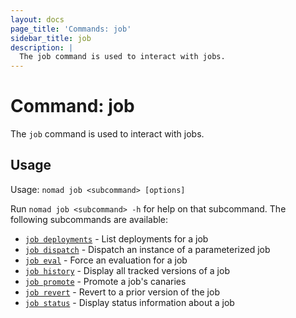 ```yaml
---
layout: docs
page_title: 'Commands: job'
sidebar_title: job
description: |
  The job command is used to interact with jobs.
---
```


# Command: job

The `job` command is used to interact with jobs.

## Usage

Usage: `nomad job <subcommand> [options]`

Run `nomad job <subcommand> -h` for help on that subcommand. The following
subcommands are available:

- [`job deployments`][deployments] - List deployments for a job
- [`job dispatch`][dispatch] - Dispatch an instance of a parameterized job
- [`job eval`][eval] - Force an evaluation for a job
- [`job history`][history] - Display all tracked versions of a job
- [`job promote`][promote] - Promote a job's canaries
- [`job revert`][revert] - Revert to a prior version of the job
- [`job status`][status] - Display status information about a job

[deployments]: /docs/commands/job/deployments 'List deployments for a job'
[dispatch]: /docs/commands/job/dispatch 'Dispatch an instance of a parameterized job'
[eval]: /docs/commands/job/eval 'Force an evaluation for a job'
[history]: /docs/commands/job/history 'Display all tracked versions of a job'
[promote]: /docs/commands/job/promote "Promote a job's canaries"
[revert]: /docs/commands/job/revert 'Revert to a prior version of the job'
[status]: /docs/commands/job/status 'Display status information about a job'
